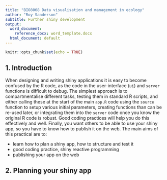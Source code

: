 ```yaml
---
title: "BIO8068 Data visualisation and management in ecology"
author: "Roy Sanderson"
subtitle: Further shiny development
output:
  word_document: 
    reference_docx: word_template.docx
  html_document: default
---
```


```r
knitr::opts_chunk$set(echo = TRUE)
```

## 1. Introduction
When designing and writing shiny applications it is easy to become confused by the R code, as the code in the user-interface (`ui`) and `server` functions is difficult to debug. The simplest approach is to compartmentalise different tasks, testing them in standard R scripts, and either calling these at the start of the main `app.R` code using the `source` function to setup various initial parameters, creating functions than can be re-used later, or integrating them into the `server` code once you know the original R code is robust. Good coding practices will help you do this effectively and well. Finally, you want others to be able to use your shiny app, so you have to know how to publish it on the web. The main aims of this practical are to:

* learn how to plan a shiny app, how to structure and test it
* good coding practice, shiny reactive programming
* publishing your app on the web

## 2. Planning your shiny app
